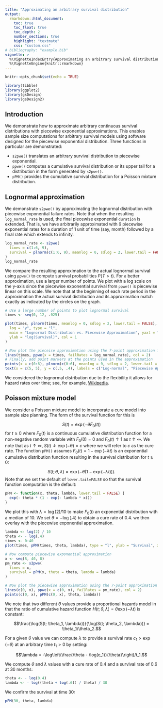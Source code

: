 ```yaml
---
title: "Approximating an arbitrary survival distribution"
output:
  rmarkdown::html_document:
    toc: true
    toc_float: true
    toc_depth: 2
    number_sections: true
    highlight: "textmate"
    css: "custom.css"
# bibliography: "example.bib"
vignette: >
  %\VignetteIndexEntry{Approximating an arbitrary survival distribution}
  %\VignetteEngine{knitr::rmarkdown}
---
```


```r
knitr::opts_chunk$set(echo = TRUE)
```

```r
library(tibble)
library(ggplot2)
library(gsDesign)
library(gsDesign2)
```

## Introduction

We demonstrate how to approximate arbitrary continuous survival distributions with piecewise exponential approximations.
This enables sample size computations for arbitrary survival models using software designed for the piecewise exponential distribution.
Three functions in particular are demonstrated:

- `s2pwe()` translates an arbitrary survival distribution to piecewise exponential.
- `ppwe()` computes a cumulative survival distribution or its upper tail for a distribution in the form generated by `s2pwe()`.
- `pPM()` provides the cumulative survival distribution for a Poisson mixture distribution.

## Lognormal approximation

We demonstrate `s2pwe()` by approximating the lognormal distribution with piecewise exponential failure rates.
Note that when the resulting `log_normal_rate` is used, the final piecewise exponential `duration` is extended.
That is, we have arbitrarily approximated with 6 piecewise exponential rates for a duration of 1 unit of time (say, month) followed by a final rate which extends to infinity.

```r
log_normal_rate <- s2pwe(
  times = c(1:6, 9),
  survival = plnorm(c(1:6, 9), meanlog = 0, sdlog = 2, lower.tail = FALSE)
)
log_normal_rate
```

We compare the resulting approximation to the actual lognormal survival using `ppwe()` to compute survival probabilities $P\{T>t\}$. For a better approximation, use a larger number of points. We plot with a log scale on the y-axis since the piecewise exponential survival from `ppwe()` is piecewise linear on this scale.
We note that at the beginning of each rate period in the approximation the actual survival distribution and its approximation match exactly as indicated by the circles on the graph.

```r
# Use a large number of points to plot lognormal survival
times <- seq(0, 12, .025)

plot(times, plnorm(times, meanlog = 0, sdlog = 2, lower.tail = FALSE),
  log = "y", type = "l",
  main = "Lognormal Distribution vs. Piecewise Approximation", yaxt = "n",
  ylab = "log(Survival)", col = 1
)

# Now plot the pieceise approximation using the 7-point approximation from above
lines(times, ppwe(x = times, failRates = log_normal_rate), col = 2)
# Finally, add point markers at the points used in the approximation
points(x = c(0:6), plnorm(c(0:6), meanlog = 0, sdlog = 2, lower.tail = FALSE), col = 1)
text(x = c(5, 5), y = c(.5, .4), labels = c("Log-normal", "Piecewise Approximation (7 pts)"), col = 1:2, pos = 4)
```

We considered the lognormal distribution due to the flexibility it allows for hazard rates over time; see, for example, [Wikipedia](https://en.wikipedia.org/wiki/Log-normal_distribution).

## Poisson mixture model

We consider a Poisson mixture model to incorporate a cure model into sample size planning.
The form of the survival function for this is

$$S(t)=\exp(-\theta F_0(t))$$
for $t\ge 0$ where $F_0(t)$ is a continuous cumulative distribution function for a non-negative random variable with $F_0(0)=0$ and $F_0(t)\uparrow 1$ as $t\uparrow \infty$.
We note that as $t\uparrow \infty$, $S(t)\downarrow \exp(-\theta)=c$ where we will refer to $c$ as the cure rate.
The function `pPM()` assumes $F_0(t)=1-\exp(-\lambda t)$ is an exponential cumulative distribution function resulting in the survival distribution for $t\ge 0$:

$$S(t; \theta, \lambda) = \exp(-\theta(1-\exp(-\lambda t))).$$
Note that we set the default of `lower.tail=FALSE` so that the survival function computation is the default:

```r
pPM <- function(x, theta, lambda, lower.tail = FALSE) {
  exp(- theta * (1 - exp(- lambda * x)))
}
```

We plot this with $\lambda = \log(2) / 10$ to make $F_0(t)$ an exponential distribution with a median of 10.
We set $\theta = -\log(.4)$ to obtain a cure rate of 0.4. we then overlay with the piecewise exponential approximation.

```r
lambda <- log(2) / 10
theta <- - log(.4)
times <- 0:40
plot(times, pPM(times, theta, lambda), type = "l", ylab = "Survival", xlab = "Time", log = "y")

# Now compute piecewise exponential approximation
x <- seq(8, 40, 8)
pm_rate <- s2pwe(
  times = x,
  survival = pPM(x, theta = theta, lambda = lambda)
)

# Now plot the piecewise approximation using the 7-point approximation from above
lines(c(0, x), ppwe(x = c(0, x), failRates = pm_rate), col = 2)
points(c(0, x), pPM(c(0, x), theta, lambda))
```

We note that two different $\theta$ values provide a proportional hazards model in that the ratio of cumulative hazard function $H(t; \theta, \lambda) = \theta\exp(-\lambda t)$ is constant:

$$\frac{\log(S(t; \theta_1, \lambda))}{\log(S(t; \theta_2, \lambda))} = \theta_1/\theta_2.$$

For a given $\theta$ value we can compute $\lambda$ to provide a survival rate $c_1 > \exp(-\theta)$ at an arbitrary time $t_1>0$ by setting:

$$\lambda = -\log\left(\frac{\theta - \log(c_1)}{\theta}\right)/t_1.$$

We compute $\theta$ and $\lambda$ values with a cure rate of 0.4 and a survival rate of 0.6 at 30 months:

```r
theta <- - log(0.4)
lambda <- - log((theta + log(.6)) / theta) / 30
```

We confirm the survival at time 30:

```r
pPM(30, theta, lambda)
```
